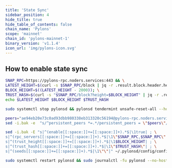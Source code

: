 ```yaml
---
title: 'State Sync'
sidebar_position: 4
hide_title: true
hide_table_of_contents: false
chain_name: 'Pylons'
scope: 'mainnet'
chain_id: 'pylons-mainnet-1'
binary_version: 'v1.1.4'
icon_url: 'img/pylons-icon.svg'
---
```



<PageTitle
  iconUrl="img/pylons-icon.svg"
  title="Pylons State Sync"
  chainId="pylons-mainnet-1"
  version="v1.1.4"
/>

## How to enable state sync

```bash
SNAP_RPC=https://pylons-rpc.noders.services:443 && \
LATEST_HEIGHT=$(curl -s $SNAP_RPC/block | jq -r .result.block.header.height); \
BLOCK_HEIGHT=$((LATEST_HEIGHT - 2000)); \
TRUST_HASH=$(curl -s "$SNAP_RPC/block?height=$BLOCK_HEIGHT" | jq -r .result.block_id.hash) && \
echo $LATEST_HEIGHT $BLOCK_HEIGHT $TRUST_HASH
```

```bash
sudo systemctl stop pylonsd && pylonsd tendermint unsafe-reset-all --home ~/.pylonsd --keep-addr-book
```

```bash
peers="ae94eb20e73c0ad93dbb980338eb313320c56194@pylons-rpc.noders.services:16556"
sed -i.bak -e  "s/^persistent_peers *=.*/persistent_peers = \"$peers\"/" ~/.pylonsd/config/config.toml
```

```bash
sed -i.bak -E "s|^(enable[[:space:]]+=[[:space:]]+).*$|\1true| ; \
s|^(rpc_servers[[:space:]]+=[[:space:]]+).*$|\1\"$SNAP_RPC,$SNAP_RPC\"| ; \
s|^(trust_height[[:space:]]+=[[:space:]]+).*$|\1$BLOCK_HEIGHT| ; \
s|^(trust_hash[[:space:]]+=[[:space:]]+).*$|\1\"$TRUST_HASH\"| ; \
s|^(seeds[[:space:]]+=[[:space:]]+).*$|\1\"\"|" ~/.pylonsd/config/config.toml
```

```bash
sudo systemctl restart pylonsd && sudo journalctl -fu pylonsd --no-hostname -o cat
```

